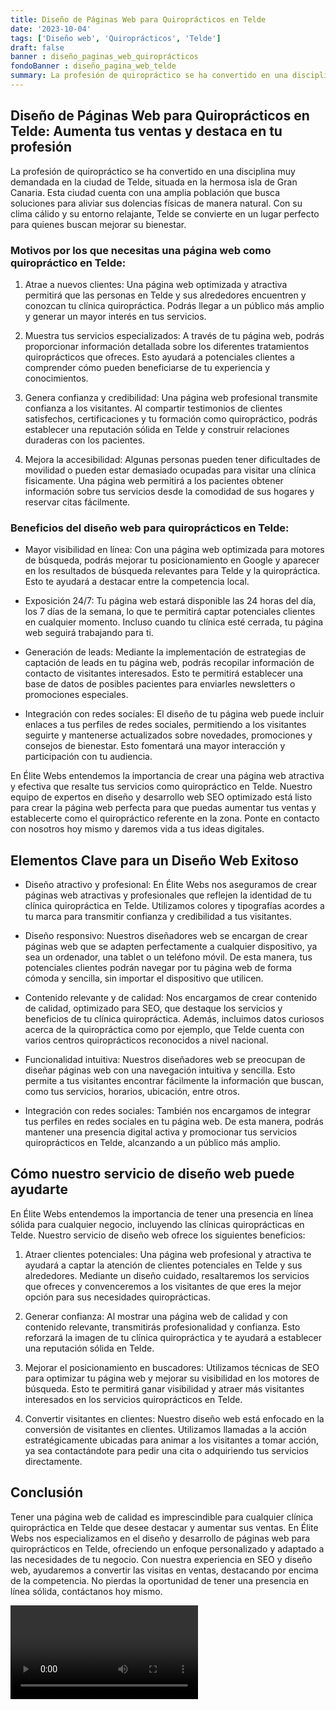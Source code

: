 ```yaml
---
title: Diseño de Páginas Web para Quiroprácticos en Telde
date: '2023-10-04'
tags: ['Diseño web', 'Quiroprácticos', 'Telde']
draft: false
banner : diseño_paginas_web_quiroprácticos
fondoBanner : diseño_pagina_web_telde
summary: La profesión de quiropráctico se ha convertido en una disciplina muy demandada en la ciudad de Telde, situada en la hermosa isla de Gran Canaria. Esta ciudad cuenta con una amplia población que busca soluciones para aliviar sus dolencias físicas de manera natural. Con su clima cálido y su entorno relajante, Telde se convierte en un lugar perfecto para quienes buscan mejorar su bienestar.
---
```


## Diseño de Páginas Web para Quiroprácticos en Telde: Aumenta tus ventas y destaca en tu profesión

La profesión de quiropráctico se ha convertido en una disciplina muy demandada en la ciudad de Telde, situada en la hermosa isla de Gran Canaria. Esta ciudad cuenta con una amplia población que busca soluciones para aliviar sus dolencias físicas de manera natural. Con su clima cálido y su entorno relajante, Telde se convierte en un lugar perfecto para quienes buscan mejorar su bienestar.

### Motivos por los que necesitas una página web como quiropráctico en Telde:

1. Atrae a nuevos clientes: Una página web optimizada y atractiva permitirá que las personas en Telde y sus alrededores encuentren y conozcan tu clínica quiropráctica. Podrás llegar a un público más amplio y generar un mayor interés en tus servicios.

2. Muestra tus servicios especializados: A través de tu página web, podrás proporcionar información detallada sobre los diferentes tratamientos quiroprácticos que ofreces. Esto ayudará a potenciales clientes a comprender cómo pueden beneficiarse de tu experiencia y conocimientos.

3. Genera confianza y credibilidad: Una página web profesional transmite confianza a los visitantes. Al compartir testimonios de clientes satisfechos, certificaciones y tu formación como quiropráctico, podrás establecer una reputación sólida en Telde y construir relaciones duraderas con los pacientes.

4. Mejora la accesibilidad: Algunas personas pueden tener dificultades de movilidad o pueden estar demasiado ocupadas para visitar una clínica fisicamente. Una página web permitirá a los pacientes obtener información sobre tus servicios desde la comodidad de sus hogares y reservar citas fácilmente.

### Beneficios del diseño web para quiroprácticos en Telde:

- Mayor visibilidad en línea: Con una página web optimizada para motores de búsqueda, podrás mejorar tu posicionamiento en Google y aparecer en los resultados de búsqueda relevantes para Telde y la quiropráctica. Esto te ayudará a destacar entre la competencia local.

- Exposición 24/7: Tu página web estará disponible las 24 horas del día, los 7 días de la semana, lo que te permitirá captar potenciales clientes en cualquier momento. Incluso cuando tu clínica esté cerrada, tu página web seguirá trabajando para ti.

- Generación de leads: Mediante la implementación de estrategias de captación de leads en tu página web, podrás recopilar información de contacto de visitantes interesados. Esto te permitirá establecer una base de datos de posibles pacientes para enviarles newsletters o promociones especiales.

- Integración con redes sociales: El diseño de tu página web puede incluir enlaces a tus perfiles de redes sociales, permitiendo a los visitantes seguirte y mantenerse actualizados sobre novedades, promociones y consejos de bienestar. Esto fomentará una mayor interacción y participación con tu audiencia.

En Élite Webs entendemos la importancia de crear una página web atractiva y efectiva que resalte tus servicios como quiropráctico en Telde. Nuestro equipo de expertos en diseño y desarrollo web SEO optimizado está listo para crear la página web perfecta para que puedas aumentar tus ventas y establecerte como el quiropráctico referente en la zona. Ponte en contacto con nosotros hoy mismo y daremos vida a tus ideas digitales.

<GifSeo />

<Cta />

## Elementos Clave para un Diseño Web Exitoso

- Diseño atractivo y profesional: En Élite Webs nos aseguramos de crear páginas web atractivas y profesionales que reflejen la identidad de tu clínica quiropráctica en Telde. Utilizamos colores y tipografías acordes a tu marca para transmitir confianza y credibilidad a tus visitantes.

- Diseño responsivo: Nuestros diseñadores web se encargan de crear páginas web que se adapten perfectamente a cualquier dispositivo, ya sea un ordenador, una tablet o un teléfono móvil. De esta manera, tus potenciales clientes podrán navegar por tu página web de forma cómoda y sencilla, sin importar el dispositivo que utilicen.

- Contenido relevante y de calidad: Nos encargamos de crear contenido de calidad, optimizado para SEO, que destaque los servicios y beneficios de tu clínica quiropráctica. Además, incluimos datos curiosos acerca de la quiropráctica como por ejemplo, que Telde cuenta con varios centros quiroprácticos reconocidos a nivel nacional.

- Funcionalidad intuitiva: Nuestros diseñadores web se preocupan de diseñar páginas web con una navegación intuitiva y sencilla. Esto permite a tus visitantes encontrar fácilmente la información que buscan, como tus servicios, horarios, ubicación, entre otros.

- Integración con redes sociales: También nos encargamos de integrar tus perfiles en redes sociales en tu página web. De esta manera, podrás mantener una presencia digital activa y promocionar tus servicios quiroprácticos en Telde, alcanzando a un público más amplio.

## Cómo nuestro servicio de diseño web puede ayudarte

En Élite Webs entendemos la importancia de tener una presencia en línea sólida para cualquier negocio, incluyendo las clínicas quiroprácticas en Telde. Nuestro servicio de diseño web ofrece los siguientes beneficios:

1. Atraer clientes potenciales: Una página web profesional y atractiva te ayudará a captar la atención de clientes potenciales en Telde y sus alrededores. Mediante un diseño cuidado, resaltaremos los servicios que ofreces y convenceremos a los visitantes de que eres la mejor opción para sus necesidades quiroprácticas.

2. Generar confianza: Al mostrar una página web de calidad y con contenido relevante, transmitirás profesionalidad y confianza. Esto reforzará la imagen de tu clínica quiropráctica y te ayudará a establecer una reputación sólida en Telde.

3. Mejorar el posicionamiento en buscadores: Utilizamos técnicas de SEO para optimizar tu página web y mejorar su visibilidad en los motores de búsqueda. Esto te permitirá ganar visibilidad y atraer más visitantes interesados en los servicios quiroprácticos en Telde.

4. Convertir visitantes en clientes: Nuestro diseño web está enfocado en la conversión de visitantes en clientes. Utilizamos llamadas a la acción estratégicamente ubicadas para animar a los visitantes a tomar acción, ya sea contactándote para pedir una cita o adquiriendo tus servicios directamente.

## Conclusión

Tener una página web de calidad es imprescindible para cualquier clínica quiropráctica en Telde que desee destacar y aumentar sus ventas. En Élite Webs nos especializamos en el diseño y desarrollo de páginas web para quiroprácticos en Telde, ofreciendo un enfoque personalizado y adaptado a las necesidades de tu negocio. Con nuestra experiencia en SEO y diseño web, ayudaremos a convertir las visitas en ventas, destacando por encima de la competencia. No pierdas la oportunidad de tener una presencia en línea sólida, contáctanos hoy mismo.

<Video />

<CtaBot job='Quiroprácticos' city='Telde'/>

<Gmaps query='Telde+españa+maps' />